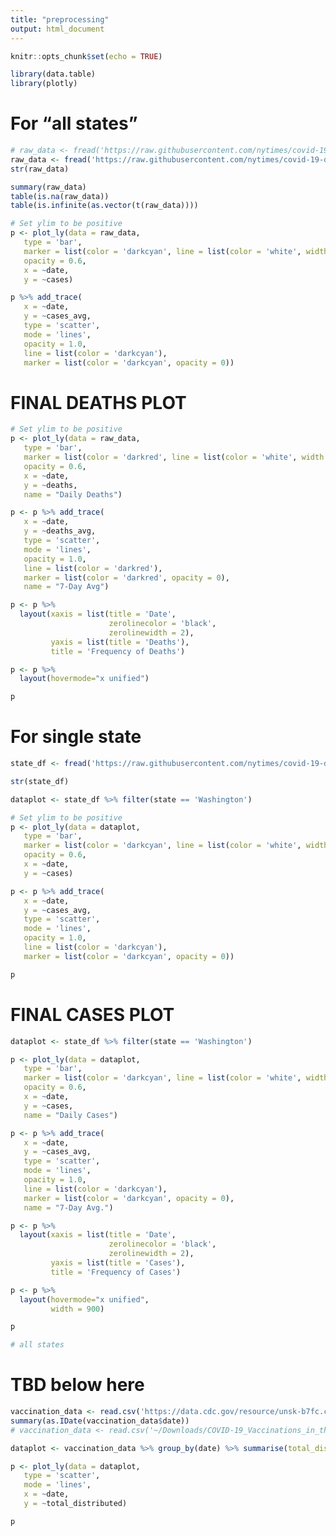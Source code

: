 ```yaml
---
title: "preprocessing"
output: html_document
---
```


```r
knitr::opts_chunk$set(echo = TRUE)
```

```r
library(data.table)
library(plotly)
```

# For "all states"
```r
# raw_data <- fread('https://raw.githubusercontent.com/nytimes/covid-19-data/master/us.csv')
raw_data <- fread('https://raw.githubusercontent.com/nytimes/covid-19-data/master/rolling-averages/us.csv')
str(raw_data)
```

```r
summary(raw_data)
table(is.na(raw_data))
table(is.infinite(as.vector(t(raw_data))))
```

```r
# Set ylim to be positive
p <- plot_ly(data = raw_data, 
   type = 'bar',
   marker = list(color = 'darkcyan', line = list(color = 'white', width = 0.2)),
   opacity = 0.6, 
   x = ~date, 
   y = ~cases)

p %>% add_trace(
   x = ~date, 
   y = ~cases_avg,
   type = 'scatter', 
   mode = 'lines',
   opacity = 1.0, 
   line = list(color = 'darkcyan'),
   marker = list(color = 'darkcyan', opacity = 0))
```


# FINAL DEATHS PLOT

```r
# Set ylim to be positive
p <- plot_ly(data = raw_data, 
   type = 'bar',
   marker = list(color = 'darkred', line = list(color = 'white', width = 0.2)),
   opacity = 0.6, 
   x = ~date, 
   y = ~deaths, 
   name = "Daily Deaths")

p <- p %>% add_trace(
   x = ~date, 
   y = ~deaths_avg,
   type = 'scatter', 
   mode = 'lines',
   opacity = 1.0, 
   line = list(color = 'darkred'),
   marker = list(color = 'darkred', opacity = 0), 
   name = "7-Day Avg")

p <- p %>%
  layout(xaxis = list(title = 'Date',
                      zerolinecolor = 'black',
                      zerolinewidth = 2),
         yaxis = list(title = 'Deaths'),
         title = 'Frequency of Deaths')

p <- p %>%
  layout(hovermode="x unified")

p
```

# For single state
```r
state_df <- fread('https://raw.githubusercontent.com/nytimes/covid-19-data/master/rolling-averages/us-states.csv')
```

```r
str(state_df)
```

```r
dataplot <- state_df %>% filter(state == 'Washington')

# Set ylim to be positive
p <- plot_ly(data = dataplot, 
   type = 'bar',
   marker = list(color = 'darkcyan', line = list(color = 'white', width = 0.2)),
   opacity = 0.6, 
   x = ~date, 
   y = ~cases)

p <- p %>% add_trace(
   x = ~date, 
   y = ~cases_avg,
   type = 'scatter', 
   mode = 'lines',
   opacity = 1.0, 
   line = list(color = 'darkcyan'),
   marker = list(color = 'darkcyan', opacity = 0))

p
```

# FINAL CASES PLOT
```r

dataplot <- state_df %>% filter(state == 'Washington')

p <- plot_ly(data = dataplot, 
   type = 'bar',
   marker = list(color = 'darkcyan', line = list(color = 'white', width = 0.2)),
   opacity = 0.6, 
   x = ~date, 
   y = ~cases, 
   name = "Daily Cases")

p <- p %>% add_trace(
   x = ~date, 
   y = ~cases_avg,
   type = 'scatter', 
   mode = 'lines',
   opacity = 1.0, 
   line = list(color = 'darkcyan'),
   marker = list(color = 'darkcyan', opacity = 0), 
   name = "7-Day Avg.")

p <- p %>%
  layout(xaxis = list(title = 'Date',
                      zerolinecolor = 'black',
                      zerolinewidth = 2),
         yaxis = list(title = 'Cases'),
         title = 'Frequency of Cases')

p <- p %>%
  layout(hovermode="x unified",
         width = 900)

p
```


```r
# all states
```


# TBD below here



```r
vaccination_data <- read.csv('https://data.cdc.gov/resource/unsk-b7fc.csv')
summary(as.IDate(vaccination_data$date))
# vaccination_data <- read.csv('~/Downloads/COVID-19_Vaccinations_in_the_United_States_Jurisdiction.csv')
```

```r
dataplot <- vaccination_data %>% group_by(date) %>% summarise(total_distributed = sum(distributed))
```

```r
p <- plot_ly(data = dataplot, 
   type = 'scatter',
   mode = 'lines',
   x = ~date, 
   y = ~total_distributed)

p
```

